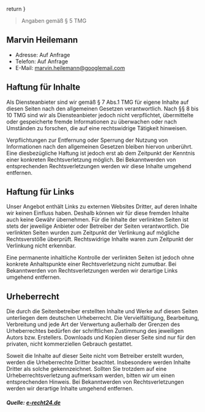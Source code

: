   return <Page props={props} name="Imprint" />
}

> Angaben gemäß § 5 TMG

## Marvin Heilemann

- Adresse: Auf Anfrage
- Telefon: Auf Anfrage
- E-Mail: marvin.heilemann@googlemail.com

## Haftung für Inhalte

Als Diensteanbieter sind wir gemäß § 7 Abs.1 TMG für eigene Inhalte auf diesen
Seiten nach den allgemeinen Gesetzen verantwortlich. Nach §§ 8 bis 10 TMG sind
wir als Diensteanbieter jedoch nicht verpflichtet, übermittelte oder
gespeicherte fremde Informationen zu überwachen oder nach Umständen zu forschen,
die auf eine rechtswidrige Tätigkeit hinweisen.

Verpflichtungen zur Entfernung oder Sperrung der Nutzung von Informationen nach
den allgemeinen Gesetzen bleiben hiervon unberührt. Eine diesbezügliche Haftung
ist jedoch erst ab dem Zeitpunkt der Kenntnis einer konkreten Rechtsverletzung
möglich. Bei Bekanntwerden von entsprechenden Rechtsverletzungen werden wir
diese Inhalte umgehend entfernen.

## Haftung für Links

Unser Angebot enthält Links zu externen Websites Dritter, auf deren Inhalte wir
keinen Einfluss haben. Deshalb können wir für diese fremden Inhalte auch keine
Gewähr übernehmen. Für die Inhalte der verlinkten Seiten ist stets der jeweilige
Anbieter oder Betreiber der Seiten verantwortlich. Die verlinkten Seiten wurden
zum Zeitpunkt der Verlinkung auf mögliche Rechtsverstöße überprüft.
Rechtswidrige Inhalte waren zum Zeitpunkt der Verlinkung nicht erkennbar.

Eine permanente inhaltliche Kontrolle der verlinkten Seiten ist jedoch ohne
konkrete Anhaltspunkte einer Rechtsverletzung nicht zumutbar. Bei Bekanntwerden
von Rechtsverletzungen werden wir derartige Links umgehend entfernen.

## Urheberrecht

Die durch die Seitenbetreiber erstellten Inhalte und Werke auf diesen Seiten
unterliegen dem deutschen Urheberrecht. Die Vervielfältigung, Bearbeitung,
Verbreitung und jede Art der Verwertung außerhalb der Grenzen des Urheberrechtes
bedürfen der schriftlichen Zustimmung des jeweiligen Autors bzw. Erstellers.
Downloads und Kopien dieser Seite sind nur für den privaten, nicht kommerziellen
Gebrauch gestattet.

Soweit die Inhalte auf dieser Seite nicht vom Betreiber erstellt wurden, werden
die Urheberrechte Dritter beachtet. Insbesondere werden Inhalte Dritter als
solche gekennzeichnet. Sollten Sie trotzdem auf eine Urheberrechtsverletzung
aufmerksam werden, bitten wir um einen entsprechenden Hinweis. Bei Bekanntwerden
von Rechtsverletzungen werden wir derartige Inhalte umgehend entfernen.

##### Quelle: [e-recht24.de](e-recht24.de)

